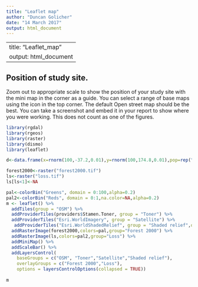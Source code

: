 ```yaml
---
title: "Leaflet map"
author: "Duncan Golicher"
date: "14 March 2017"
output: html_document
---
```


---
title: "Leaflet_map"
output: html_document
---

## Position of study site.

Zoom out to appropriate scale to show the position of your study site with the mini map in the corner as a guide. You can select a range of base maps using the icon in the top corner. The default Open street map should be the best. You can take a screenshot and embed it in your report to show where you were working. This does not count as one of the figures.


```r

library(rgdal)
library(rgeos)
library(raster)
library(dismo)
library(leaflet)

d<-data.frame(x=rnorm(100,-37.2,0.01),y=rnorm(100,174.8,0.01),pop=rep("a",times=100))

forest2000<-raster("forest2000.tif")
ls<-raster("loss.tif")
ls[ls<1]<-NA

pal<-colorBin("Greens", domain = 0:100,alpha=0.2)
pal2<-colorBin("Reds", domain = 0:1,na.color=NA,alpha=0.2)
m <- leaflet() %>%
  addTiles(group = "OSM") %>%
  addProviderTiles(providers$Stamen.Toner, group = "Toner") %>%
  addProviderTiles("Esri.WorldImagery", group = "Satellite") %>%
   addProviderTiles("Esri.WorldShadedRelief", group = "Shaded relief",options = providerTileOptions(opacity =1))%>%
  addRasterImage(forest2000,colors=pal,group="Forest 2000") %>%
  addRasterImage(ls,colors=pal2,group="Loss") %>%
  addMiniMap() %>%
  addScaleBar() %>%
  addLayersControl(
    baseGroups = c("OSM", "Toner","Satellite","Shaded relief"),
    overlayGroups = c("Forest 2000","Loss"),
    options = layersControlOptions(collapsed = TRUE))
    
m  
```
